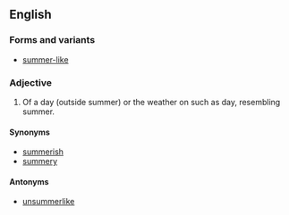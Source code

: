 ==English==
===Forms and variants===
*[[summer-like]]

===Adjective===
{{en-adj}}

#Of a day (outside summer) or the weather on such as day, resembling summer.

====Synonyms====
*[[summerish]]
*[[summery]]

====Antonyms====
*[[unsummerlike]]